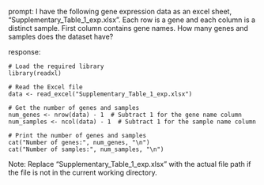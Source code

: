 prompt:
I have the following gene expression data as an excel sheet,  "Supplementary_Table_1_exp.xlsx". Each row is a gene and each column is a distinct sample. First column contains gene names. How many genes and samples does the dataset have?

response:
```
# Load the required library
library(readxl)

# Read the Excel file
data <- read_excel("Supplementary_Table_1_exp.xlsx")

# Get the number of genes and samples
num_genes <- nrow(data) - 1  # Subtract 1 for the gene name column
num_samples <- ncol(data) - 1  # Subtract 1 for the sample name column

# Print the number of genes and samples
cat("Number of genes:", num_genes, "\n")
cat("Number of samples:", num_samples, "\n")
```
Note: Replace "Supplementary_Table_1_exp.xlsx" with the actual file path if the file is not in the current working directory.
